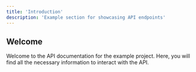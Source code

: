 ```yaml
---
title: 'Introduction'
description: 'Example section for showcasing API endpoints'
---
```




## Welcome

Welcome to the API documentation for the example project. Here, you will find all the necessary information to interact with the API.
